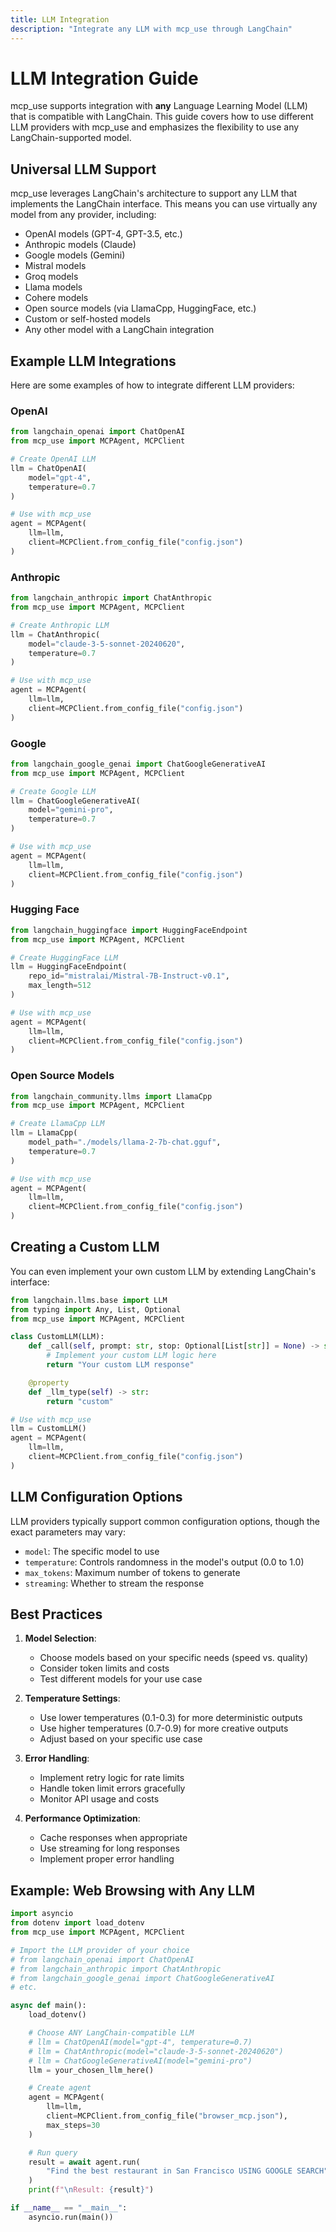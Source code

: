 ```yaml
---
title: LLM Integration
description: "Integrate any LLM with mcp_use through LangChain"
---
```


# LLM Integration Guide

mcp_use supports integration with **any** Language Learning Model (LLM) that is compatible with LangChain. This guide covers how to use different LLM providers with mcp_use and emphasizes the flexibility to use any LangChain-supported model.

## Universal LLM Support

mcp_use leverages LangChain's architecture to support any LLM that implements the LangChain interface. This means you can use virtually any model from any provider, including:

- OpenAI models (GPT-4, GPT-3.5, etc.)
- Anthropic models (Claude)
- Google models (Gemini)
- Mistral models
- Groq models
- Llama models
- Cohere models
- Open source models (via LlamaCpp, HuggingFace, etc.)
- Custom or self-hosted models
- Any other model with a LangChain integration

## Example LLM Integrations

Here are some examples of how to integrate different LLM providers:

### OpenAI

```python
from langchain_openai import ChatOpenAI
from mcp_use import MCPAgent, MCPClient

# Create OpenAI LLM
llm = ChatOpenAI(
    model="gpt-4",
    temperature=0.7
)

# Use with mcp_use
agent = MCPAgent(
    llm=llm,
    client=MCPClient.from_config_file("config.json")
)
```

### Anthropic

```python
from langchain_anthropic import ChatAnthropic
from mcp_use import MCPAgent, MCPClient

# Create Anthropic LLM
llm = ChatAnthropic(
    model="claude-3-5-sonnet-20240620",
    temperature=0.7
)

# Use with mcp_use
agent = MCPAgent(
    llm=llm,
    client=MCPClient.from_config_file("config.json")
)
```

### Google

```python
from langchain_google_genai import ChatGoogleGenerativeAI
from mcp_use import MCPAgent, MCPClient

# Create Google LLM
llm = ChatGoogleGenerativeAI(
    model="gemini-pro",
    temperature=0.7
)

# Use with mcp_use
agent = MCPAgent(
    llm=llm,
    client=MCPClient.from_config_file("config.json")
)
```

### Hugging Face

```python
from langchain_huggingface import HuggingFaceEndpoint
from mcp_use import MCPAgent, MCPClient

# Create HuggingFace LLM
llm = HuggingFaceEndpoint(
    repo_id="mistralai/Mistral-7B-Instruct-v0.1",
    max_length=512
)

# Use with mcp_use
agent = MCPAgent(
    llm=llm,
    client=MCPClient.from_config_file("config.json")
)
```

### Open Source Models

```python
from langchain_community.llms import LlamaCpp
from mcp_use import MCPAgent, MCPClient

# Create LlamaCpp LLM
llm = LlamaCpp(
    model_path="./models/llama-2-7b-chat.gguf",
    temperature=0.7
)

# Use with mcp_use
agent = MCPAgent(
    llm=llm,
    client=MCPClient.from_config_file("config.json")
)
```

## Creating a Custom LLM

You can even implement your own custom LLM by extending LangChain's interface:

```python
from langchain.llms.base import LLM
from typing import Any, List, Optional
from mcp_use import MCPAgent, MCPClient

class CustomLLM(LLM):
    def _call(self, prompt: str, stop: Optional[List[str]] = None) -> str:
        # Implement your custom LLM logic here
        return "Your custom LLM response"

    @property
    def _llm_type(self) -> str:
        return "custom"

# Use with mcp_use
llm = CustomLLM()
agent = MCPAgent(
    llm=llm,
    client=MCPClient.from_config_file("config.json")
)
```

## LLM Configuration Options

LLM providers typically support common configuration options, though the exact parameters may vary:

- `model`: The specific model to use
- `temperature`: Controls randomness in the model's output (0.0 to 1.0)
- `max_tokens`: Maximum number of tokens to generate
- `streaming`: Whether to stream the response

## Best Practices

1. **Model Selection**:

   - Choose models based on your specific needs (speed vs. quality)
   - Consider token limits and costs
   - Test different models for your use case

2. **Temperature Settings**:

   - Use lower temperatures (0.1-0.3) for more deterministic outputs
   - Use higher temperatures (0.7-0.9) for more creative outputs
   - Adjust based on your specific use case

3. **Error Handling**:

   - Implement retry logic for rate limits
   - Handle token limit errors gracefully
   - Monitor API usage and costs

4. **Performance Optimization**:
   - Cache responses when appropriate
   - Use streaming for long responses
   - Implement proper error handling

## Example: Web Browsing with Any LLM

```python
import asyncio
from dotenv import load_dotenv
from mcp_use import MCPAgent, MCPClient

# Import the LLM provider of your choice
# from langchain_openai import ChatOpenAI
# from langchain_anthropic import ChatAnthropic
# from langchain_google_genai import ChatGoogleGenerativeAI
# etc.

async def main():
    load_dotenv()

    # Choose ANY LangChain-compatible LLM
    # llm = ChatOpenAI(model="gpt-4", temperature=0.7)
    # llm = ChatAnthropic(model="claude-3-5-sonnet-20240620")
    # llm = ChatGoogleGenerativeAI(model="gemini-pro")
    llm = your_chosen_llm_here()

    # Create agent
    agent = MCPAgent(
        llm=llm,
        client=MCPClient.from_config_file("browser_mcp.json"),
        max_steps=30
    )

    # Run query
    result = await agent.run(
        "Find the best restaurant in San Francisco USING GOOGLE SEARCH"
    )
    print(f"\nResult: {result}")

if __name__ == "__main__":
    asyncio.run(main())
```
